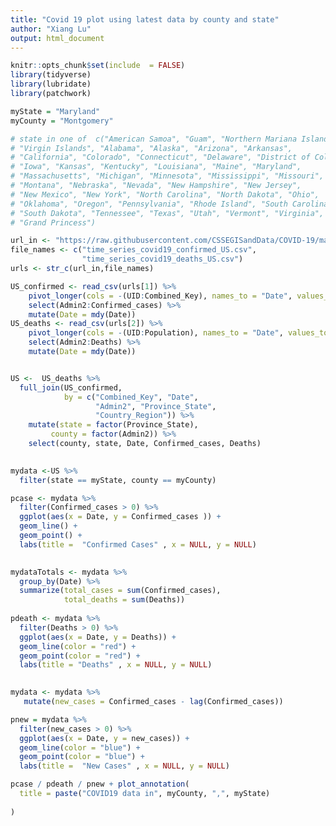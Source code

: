 ```yaml
---
title: "Covid 19 plot using latest data by county and state"
author: "Xiang Lu"
output: html_document
---
```


```r
knitr::opts_chunk$set(include  = FALSE)
library(tidyverse)
library(lubridate)
library(patchwork)
```

```r

myState = "Maryland"
myCounty = "Montgomery"

# state in one of  c("American Samoa", "Guam", "Northern Mariana Islands", "Puerto Rico", 
# "Virgin Islands", "Alabama", "Alaska", "Arizona", "Arkansas", 
# "California", "Colorado", "Connecticut", "Delaware", "District of Columbia", "Florida", "Georgia", "Hawaii", "Idaho", "Illinois", "Indiana", 
# "Iowa", "Kansas", "Kentucky", "Louisiana", "Maine", "Maryland", 
# "Massachusetts", "Michigan", "Minnesota", "Mississippi", "Missouri", 
# "Montana", "Nebraska", "Nevada", "New Hampshire", "New Jersey", 
# "New Mexico", "New York", "North Carolina", "North Dakota", "Ohio", 
# "Oklahoma", "Oregon", "Pennsylvania", "Rhode Island", "South Carolina", 
# "South Dakota", "Tennessee", "Texas", "Utah", "Vermont", "Virginia", 
# "Grand Princess")

```



```r
url_in <- "https://raw.githubusercontent.com/CSSEGISandData/COVID-19/master/csse_covid_19_data/csse_covid_19_time_series/"
file_names <- c("time_series_covid19_confirmed_US.csv",
                "time_series_covid19_deaths_US.csv")
urls <- str_c(url_in,file_names)
```

```r
US_confirmed <- read_csv(urls[1]) %>%
    pivot_longer(cols = -(UID:Combined_Key), names_to = "Date", values_to = "Confirmed_cases") %>%
    select(Admin2:Confirmed_cases) %>%
    mutate(Date = mdy(Date))
US_deaths <- read_csv(urls[2]) %>%
    pivot_longer(cols = -(UID:Population), names_to = "Date", values_to ="Deaths") %>%
    select(Admin2:Deaths) %>%
    mutate(Date = mdy(Date))



```

```r
US <-  US_deaths %>%
  full_join(US_confirmed, 
            by = c("Combined_Key", "Date", 
                   "Admin2", "Province_State", 
                   "Country_Region")) %>%
    mutate(state = factor(Province_State), 
         county = factor(Admin2)) %>%
    select(county, state, Date, Confirmed_cases, Deaths)

 
mydata <-US %>%
  filter(state == myState, county == myCounty)  

``` 

```r
pcase <- mydata %>%
  filter(Confirmed_cases > 0) %>%
  ggplot(aes(x = Date, y = Confirmed_cases )) +
  geom_line() +
  geom_point() + 
  labs(title =  "Confirmed Cases" , x = NULL, y = NULL)  
  

mydataTotals <- mydata %>% 
  group_by(Date) %>%
  summarize(total_cases = sum(Confirmed_cases), 
            total_deaths = sum(Deaths))
  
pdeath <- mydata %>%
  filter(Deaths > 0) %>%
  ggplot(aes(x = Date, y = Deaths)) +
  geom_line(color = "red") +
  geom_point(color = "red") +
  labs(title = "Deaths" , x = NULL, y = NULL)

 
mydata <- mydata %>%
   mutate(new_cases = Confirmed_cases - lag(Confirmed_cases)) 

pnew = mydata %>%
  filter(new_cases > 0) %>%
  ggplot(aes(x = Date, y = new_cases)) +
  geom_line(color = "blue") +
  geom_point(color = "blue") +
  labs(title =  "New Cases" , x = NULL, y = NULL)

```


```r
pcase / pdeath / pnew + plot_annotation(
  title = paste("COVID19 data in", myCounty, ",", myState) 
   
)
```

